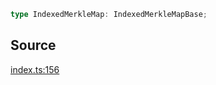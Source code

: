 ```ts
type IndexedMerkleMap: IndexedMerkleMapBase;
```

## Source

[index.ts:156](https://github.com/o1-labs/o1js/blob/72b8e2c2b9aaba4b5c12257bdd63dfe2676a3d99/src/index.ts#L156)
